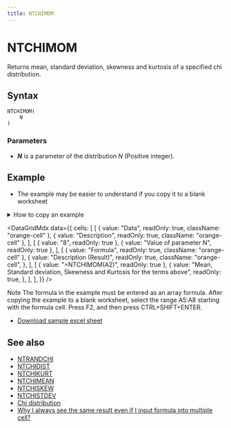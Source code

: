 ```yaml
---
title: NTCHIMOM
---
```



# NTCHIMOM

Returns mean, standard deviation, skewness and kurtosis of a specified chi distribution.

## Syntax

```excel
NTCHIMOM(
    N
)
```

### Parameters

- **_N_** is a parameter of the distribution $N$ (Positive integer).

## Example

- The example may be easier to understand if you copy it to a blank worksheet

<details>
  <summary>How to copy an example</summary>

1.  Create a blank workbook or worksheet.
2.  Select the example in the Help topic.

    **Note**  Do not select the row or column headers.

    ![Selecting an example from Help](./../../assets/functions/HowToCopy.png)

    Selecting an example from Help

3.  Press CTRL+C.
4.  In the worksheet, select cell A1, and press CTRL+V.
5.  To switch between viewing the results and viewing the formulas that return the results, press CTRL+` (grave accent), or on the **Tools** menu, point to **Formula Auditing**, and then click **Formula Auditing Mode**.

</details>

<DataGridMdx
  data={{
    cells: [
      [
        { value: "Data", readOnly: true, className: "orange-cell" },
        { value: "Description", readOnly: true, className: "orange-cell" },
      ],
      [
        { value: "8", readOnly: true },
        { value: "Value of parameter N", readOnly: true },
      ],
      [
        { value: "Formula", readOnly: true, className: "orange-cell" },
        {
          value: "Description (Result)",
          readOnly: true,
          className: "orange-cell",
        },
      ],
      [
        { value: "=NTCHIMOM(A2)", readOnly: true },
        {
          value:
            "Mean, Standard deviation, Skewness and Kurtosis for the terms above",
          readOnly: true,
        },
      ],
    ],
  }}
/>

Note The formula in the example must be entered as an array formula. After copying the example to a blank worksheet, select the range A5:A8 starting with the formula cell. Press F2, and then press CTRL+SHIFT+ENTER.

- [Download sample excel sheet](https://www.ntrand.com/files/NtRand2.zip)

## See also

- [NTRANDCHI](https://www.ntrand.com/ntrandchi/)
- [NTCHIDIST](https://www.ntrand.com/ntchidist/)
- [NTCHIKURT](https://www.ntrand.com/ntchikurt/)
- [NTCHIMEAN](https://www.ntrand.com/ntchimean/)
- [NTCHISKEW](https://www.ntrand.com/ntchiskew/)
- [NTCHISTDEV](https://www.ntrand.com/ntchistdev/)
- [Chi distribution](https://www.ntrand.com/chi-distribution/)
- [Why I always see the same result even if I input formula into multiple cell?](https://www.ntrand.com/faq/#local_CtrlShiftEnter)
